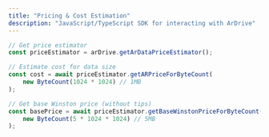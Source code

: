 ```yaml
---
title: "Pricing & Cost Estimation"
description: "JavaScript/TypeScript SDK for interacting with ArDrive"
---
```


```typescript
// Get price estimator
const priceEstimator = arDrive.getArDataPriceEstimator();

// Estimate cost for data size
const cost = await priceEstimator.getARPriceForByteCount(
    new ByteCount(1024 * 1024) // 1MB
);

// Get base Winston price (without tips)
const basePrice = await priceEstimator.getBaseWinstonPriceForByteCount(
    new ByteCount(5 * 1024 * 1024) // 5MB
);
```
